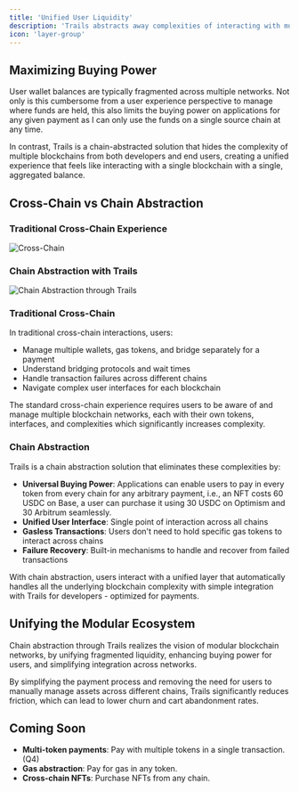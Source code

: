 ```yaml
---
title: 'Unified User Liquidity'
description: 'Trails abstracts away complexities of interacting with multiple blockchain networks as well as aggregating balances from these chains for universal buying power.'
icon: 'layer-group'
---
```



## Maximizing Buying Power

User wallet balances are typically fragmented across multiple networks. Not only is this cumbersome from a user experience perspective to manage where funds are held, this also limits the buying power on applications for any given payment as I can only use the funds on a single source chain at any time.

In contrast, Trails is a chain-abstracted solution that hides the complexity of multiple blockchains from both developers and end users, creating a unified experience that feels like interacting with a single blockchain with a single, aggregated balance.

## Cross-Chain vs Chain Abstraction

<div style={{display: 'flex', gap: '20px', margin: '20px 0'}}>
  <div style={{flex: 1}}>
    <h3>Traditional Cross-Chain Experience</h3>
    <img src="/images/standard-cross-experience.png" alt="Cross-Chain" style={{width: '100%', borderRadius: '8px'}} />
  </div>
  <div style={{flex: 1}}>
    <h3>Chain Abstraction with Trails</h3>
    <img src="/images/chain-abstraction.png" alt="Chain Abstraction through Trails" style={{width: '100%', borderRadius: '8px'}} />
  </div>
</div>

### Traditional Cross-Chain

In traditional cross-chain interactions, users:

- Manage multiple wallets, gas tokens, and bridge separately for a payment
- Understand bridging protocols and wait times
- Handle transaction failures across different chains
- Navigate complex user interfaces for each blockchain

The standard cross-chain experience requires users to be aware of and manage multiple blockchain networks, each with their own tokens, interfaces, and complexities which significantly increases complexity.

### Chain Abstraction

Trails is a chain abstraction solution that eliminates these complexities by:

- **Universal Buying Power**: Applications can enable users to pay in every token from every chain for any arbitrary payment, i.e., an NFT costs 60 USDC on Base, a user can purchase it using 30 USDC on Optimism and 30 Arbitrum seamlessly.
- **Unified User Interface**: Single point of interaction across all chains
- **Gasless Transactions**: Users don't need to hold specific gas tokens to interact across chains
- **Failure Recovery**: Built-in mechanisms to handle and recover from failed transactions

With chain abstraction, users interact with a unified layer that automatically handles all the underlying blockchain complexity with simple integration with Trails for developers - optimized for payments.


## Unifying the Modular Ecosystem

Chain abstraction through Trails realizes the vision of modular blockchain networks, by unifying fragmented liquidity, enhancing buying power for users, and simplifying integration across networks.

By simplifying the payment process and removing the need for users to manually manage assets across different chains, Trails significantly reduces friction, which can lead to lower churn and cart abandonment rates.

## Coming Soon

- **Multi-token payments**: Pay with multiple tokens in a single transaction. (Q4)
- **Gas abstraction**: Pay for gas in any token.
- **Cross-chain NFTs**: Purchase NFTs from any chain.

